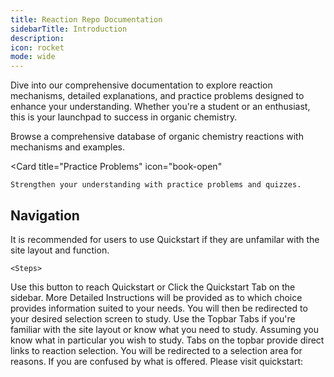 ```yaml
---
title: Reaction Repo Documentation
sidebarTitle: Introduction
description:
icon: rocket
mode: wide
---
```



Dive into our comprehensive documentation to explore reaction mechanisms, detailed explanations, and practice problems designed to enhance your understanding. Whether you're a student or an enthusiast, this is your launchpad to success in organic chemistry.

<CardGroup cols={2}>
  <Card
    title="Detailed Entries"
    icon="flask"
  >
    Browse a comprehensive database of organic chemistry reactions with mechanisms and examples.
  </Card>
  
  <Card
    title="Practice Problems"
    icon="book-open"
  >
    Strengthen your understanding with practice problems and quizzes.
  </Card>
</CardGroup>

## Navigation
<Tabs>
  <Tab title="Using Quickstart">

<Tip>It is recommended for users to use Quickstart if they are unfamilar with the site layout and function.</Tip>

    <Steps>
  <Step title="Go to Quickstart">
    Use this button to reach Quickstart or Click the Quickstart Tab on the sidebar.
    <StartButton />
  </Step>
  <Step title="Choose Tutorials or Overviews">
    More Detailed Instructions will be provided as to which choice provides information suited to your needs.
  </Step>
  <Step title="Enjoy Studying!">
    You will then be redirected to your desired selection screen to study.
  </Step>
</Steps>
  </Tab>
  <Tab title="Using Topbar Tabs">
  <Tip>Use the Topbar Tabs if you're familiar with the site layout or know what you need to study.</Tip>
    <Steps>
  <Step title="Choose Tutorials or Overviews.">
    Assuming you know what in particular you wish to study. Tabs on the topbar provide direct links to reaction selection.
  </Step>
  <Step title="Enjoy Studying!">
    You will be redirected to a selection area for reasons. If you are confused by what is offered. Please visit quickstart:
    <StartButton />
  </Step>
</Steps>
  </Tab>
</Tabs>

<br />

<Banner />